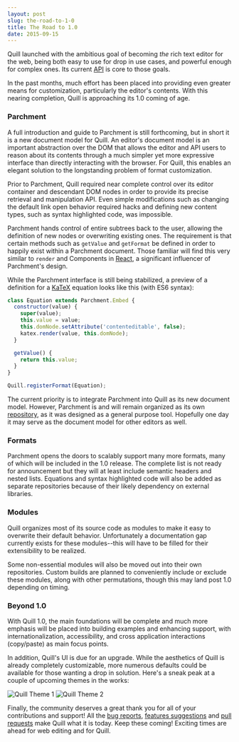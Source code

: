 ```yaml
---
layout: post
slug: the-road-to-1-0
title: The Road to 1.0
date: 2015-09-15
---
```


Quill launched with the ambitious goal of becoming _the_ rich text editor for the web, being both easy to use for drop in use cases, and powerful enough for complex ones. Its current [API](/docs/api/) is core to those goals.

In the past months, much effort has been placed into providing even greater means for customization, particularly the editor's contents. With this nearing completion, Quill is approaching its 1.0 coming of age.

### Parchment

A full introduction and guide to Parchment is still forthcoming, but in short it is a new document model for Quill. An editor's document model is an important abstraction over the DOM that allows the editor and API users to reason about its contents through a much simpler yet more expressive interface than directly interacting with the browser. For Quill, this enables an elegant solution to the longstanding problem of format customization.

<More />

Prior to Parchment, Quill required near complete control over its editor container and descendant DOM nodes in order to provide its precise retrieval and manipulation API. Even simple modifications such as changing the default link open behavior required hacks and defining new content types, such as syntax highlighted code, was impossible.

Parchment hands control of entire subtrees back to the user, allowing the definition of new nodes or overwriting existing ones. The requirement is that certain methods such as `getValue` and `getFormat` be defined in order to happily exist within a Parchment document. Those familiar will find this very similar to `render` and Components in [React](https://facebook.github.io/react/), a significant influencer of Parchment's design.

While the Parchment interface is still being stabilized, a preview of a definition for a [KaTeX](https://github.com/Khan/KaTeX) equation looks like this (with ES6 syntax):

```javascript
class Equation extends Parchment.Embed {
  constructor(value) {
    super(value);
    this.value = value;
    this.domNode.setAttribute('contenteditable', false);
    katex.render(value, this.domNode);
  }

  getValue() {
    return this.value;
  }
}

Quill.registerFormat(Equation);
```

The current priority is to integrate Parchment into Quill as its new document model. However, Parchment is and will remain organized as its own [repository](https://github.com/quilljs/parchment), as it was designed as a general purpose tool. Hopefully one day it may serve as the document model for other editors as well.

### Formats

Parchment opens the doors to scalably support many more formats, many of which will be included in the 1.0 release. The complete list is not ready for announcement but they will at least include semantic headers and nested lists. Equations and syntax highlighted code will also be added as separate repositories because of their likely dependency on external libraries.

### Modules

Quill organizes most of its source code as modules to make it easy to overwrite their default behavior. Unfortunately a documentation gap currently exists for these modules--this will have to be filled for their extensibility to be realized.

Some non-essential modules will also be moved out into their own repositories. Custom builds are planned to conveniently include or exclude these modules, along with other permutations, though this may land post 1.0 depending on timing.

### Beyond 1.0

With Quill 1.0, the main foundations will be complete and much more emphasis will be placed into building examples and enhancing support, with internationalization, accessibility, and cross application interactions (copy/paste) as main focus points.

In addition, Quill's UI is due for an upgrade. While the aesthetics of Quill is already completely customizable, more numerous defaults could be available for those wanting a drop in solution. Here's a sneak peak at a couple of upcoming themes in the works:

<p>
  <img
    class="road-1-theme-preview"
    src="/assets/images/blog/theme-1.png"
    alt="Quill Theme 1"
  />
  <img
    class="road-1-theme-preview"
    src="/assets/images/blog/theme-2.png"
    alt="Quill Theme 2"
  />
</p>

Finally, the community deserves a great thank you for all of your contributions and support! All the [bug reports](https://github.com/quilljs/quill/labels/bug), [features suggestions](https://github.com/quilljs/quill/labels/feature) and [pull requests](https://github.com/quilljs/quill/pulls?q=is%3Apr) make Quill what it is today. Keep these coming! Exciting times are ahead for web editing and for Quill.
